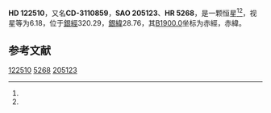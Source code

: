 {{Starbox begin
| name = HD 122510
}}
{{Starbox observe
| epoch = [[J2000.0|J2000.0]]
| constell = {{星座名待查}}<ref name=SIMBAD>{{cite web
 | url=http://simbad.u-strasbg.fr/simbad/sim-id?Ident=HR+5268
 | title=Pulsating variable Star
 | publisher=Centre de Données astronomiques de Strasbourg
 | work=SIMBAD
 | accessdate=2012-07-13
 | archive-date=2016-03-18
 | archive-url=https://web.archive.org/web/20160318220502/http://simbad.u-strasbg.fr/simbad/sim-id?Ident=HR+5268
 | dead-url=no
 }}</ref><ref name=DATA>{{cite web
 | url=http://vizier.u-strasbg.fr/viz-bin/VizieR-5?-out.add=.&-source=5050&-corr=PK=HR&-out.max=9999&HR=5268
 | title=VizieR Detailed Page
 | accessdate=2012-07-13
 | archive-date=2016-03-04
 | archive-url=https://web.archive.org/web/20160304141815/http://vizier.u-strasbg.fr/viz-bin/VizieR-5?-out.add=.&-source=5050&-corr=PK=HR&-out.max=9999&HR=5268
 | dead-url=no
 }}</ref>
| 星官 = 
| ra = {{RA|14|3|1.7}}<ref name=SIMBAD /><ref name=DATA />
| dec = {{DEC|-31|41|2}}<ref name=SIMBAD /><ref name=DATA />
| appmag_v = 6.18<ref name=SIMBAD /><ref name=DATA />
}}
{{Starbox character
| class = F8V<ref name=SIMBAD /><ref name=DATA />
| b-v = 0.48<ref name=SIMBAD /><ref name=DATA />
| u-b = <ref name=SIMBAD /><ref name=DATA />
| r-i = <ref name=SIMBAD /><ref name=DATA />
| variable = 
}}
{{Starbox astrometry
| radial_v = 
| prop_mo_ra = 5
| parallax = 0.018
| p_error = 
}}
{{Starbox catalog
| names =CD-3110859，[[SAO星表|SAO]] 205123，[[HD星表|HD]] 122510，[[HR星表|HR]] 5268}}
{{Starbox reference |Simbad=HR+5268}}
{{Starbox end}}

'''HD 122510'''，又名'''CD-3110859'''，'''SAO 205123'''、'''HR 5268'''，是一颗恒星<ref name=SIMBAD /><ref name=DATA />，视星等为6.18，位于[[銀道座標系|銀經]]320.29，[[銀道座標系|銀緯]]28.76，其[[B1900.0|B1900.0]]坐标为赤經{{RA|13|57|13.2}}，赤緯{{DEC|-31|28.76|14}}。

== 参考文献 ==
{{reflist}}

{{star-stub}}

[[Category:HD和HDE天體|122510]]
[[Category:HR天體|5268]]
[[Category:SAO天體|205123]]